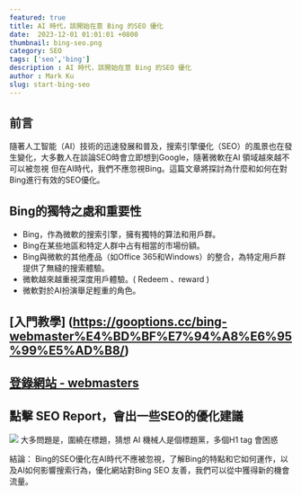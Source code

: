 ---
featured: true
title: AI 時代，該開始在意 Bing 的SEO 優化
date:  2023-12-01 01:01:01 +0800
thumbnail: bing-seo.png
category: SEO
tags: ['seo','bing']
description : AI 時代，該開始在意 Bing 的SEO 優化
author : Mark Ku
slug: start-bing-seo
---
## 前言
隨著人工智能（AI）技術的迅速發展和普及，搜索引擎優化（SEO）的風景也在發生變化，大多數人在談論SEO時會立即想到Google，隨著微軟在AI 領域越來越不可以被忽視
但在AI時代，我們不應忽視Bing。這篇文章將探討為什麼和如何在對Bing進行有效的SEO優化。

## Bing的獨特之處和重要性
* Bing，作為微軟的搜索引擎，擁有獨特的算法和用戶群。
* Bing在某些地區和特定人群中占有相當的市場份額。
* Bing與微軟的其他產品（如Office 365和Windows）的整合，為特定用戶群提供了無縫的搜索體驗。
* 微軟越來越重視深度用戶體驗。( Redeem 、reward )
* 微軟對於AI扮演舉足輕重的角色。

## [入門教學] (https://gooptions.cc/bing-webmaster%E4%BD%BF%E7%94%A8%E6%95%99%E5%AD%B8/)
## [登錄網站 - webmasters](https://www.bing.com/webmasters/)

## 點擊 SEO Report，會出一些SEO的優化建議
![](1.jpg)
大多問題是，圍繞在標題，猜想 AI 機械人是個標題黨，多個H1 tag 會困惑

結論：
Bing的SEO優化在AI時代不應被忽視，了解Bing的特點和它如何運作，以及AI如何影響搜索行為，優化網站對Bing SEO 友善，我們可以從中獲得新的機會流量。


